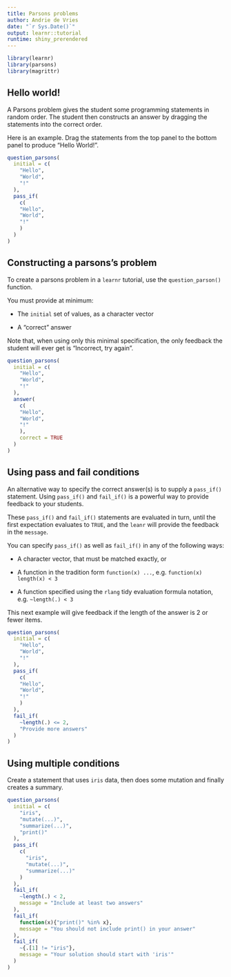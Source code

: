 ```yaml
---
title: Parsons problems
author: Andrie de Vries
date: "`r Sys.Date()`"
output: learnr::tutorial
runtime: shiny_prerendered
---
```




```r
library(learnr)
library(parsons)
library(magrittr)
```


## Hello world!

A Parsons problem gives the student some programming statements in random order.  The student then constructs an answer by dragging the statements into the correct order.

Here is an example.  Drag the statements from the top panel to the bottom panel to produce "Hello World!".

```r
question_parsons(
  initial = c(
    "Hello",
    "World",
    "!"
  ),
  pass_if(
    c(
    "Hello",
    "World",
    "!"
    )
  )
)
```


## Constructing a parsons's problem

To create a parsons problem in a `learnr` tutorial, use the `question_parson()` function.

You must provide at minimum:

* The `initial` set of values, as a character vector

* A "correct" answer

Note that, when using only this minimal specification, the only feedback the student will ever get is "Incorrect, try again".

```r
question_parsons(
  initial = c(
    "Hello",
    "World",
    "!"
  ),
  answer(
    c(
    "Hello",
    "World",
    "!"
    ),
    correct = TRUE
  )
)
```


## Using pass and fail conditions

An alternative way to specify the correct answer(s) is to supply a `pass_if()` statement.  Using `pass_if()` and `fail_if()` is a powerful way to provide feedback to your students.

These `pass_if()` and `fail_if()` statements are evaluated in turn, until the first expectation evaluates to `TRUE`, and the `leanr` will provide the feedback in the `message`.

You can specify `pass_if()` as well as `fail_if()` in any of the following ways:

* A character vector, that must be matched exactly, or

* A function in the tradition form `function(x) ...`, e.g. `function(x) length(x) < 3`

* A function specified using the `rlang` tidy evaluation formula notation, e.g. `~length(.) < 3`


This next example will give feedback if the length of the answer is 2 or fewer items.

```r
question_parsons(
  initial = c(
    "Hello",
    "World",
    "!"
  ),
  pass_if(
    c(
    "Hello",
    "World",
    "!"
    )
  ),
  fail_if(
    ~length(.) <= 2,
    "Provide more answers"
  )
)
```




## Using multiple conditions

Create a statement that uses `iris` data, then does some mutation and finally creates a summary.

```r
question_parsons(
  initial = c(
    "iris",
    "mutate(...)",
    "summarize(...)",
    "print()"
  ),
  pass_if(
    c(
      "iris",
      "mutate(...)",
      "summarize(...)"
    )
  ),
  fail_if(
    ~length(.) < 2,
    message = "Include at least two answers"
  ),
  fail_if(
    function(x){"print()" %in% x},
    message = "You should not include print() in your answer"
  ),
  fail_if(
    ~{.[1] != "iris"},
    message = "Your solution should start with 'iris'"
  )
)
```



